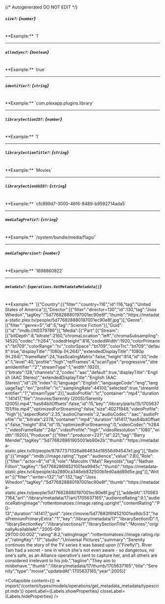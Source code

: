 {/* Autogenerated DO NOT EDIT  */}

##### `size?`: *{`number`}*
<br/>
**Example:** `1`

---
##### `allowSync?`: *{`boolean`}*
<br/>
**Example:** `true`

---
##### `identifier?`: *{`string`}*
<br/>
**Example:** `com.plexapp.plugins.library`

---
##### `librarySectionID?`: *{`number`}*
<br/>
**Example:** `1`

---
##### `librarySectionTitle?`: *{`string`}*
<br/>
**Example:** `Movies`

---
##### `librarySectionUUID?`: *{`string`}*
<br/>
**Example:** `cfc899d7-3000-46f6-8489-b9592714ada5`

---
##### `mediaTagPrefix?`: *{`string`}*
<br/>
**Example:** `/system/bundle/media/flags/`

---
##### `mediaTagVersion?`: *{`number`}*
<br/>
**Example:** `1698860922`

---
##### `metadata?`: *{`operations.GetMetadataMetadata[]`}*
<br/>
**Example:** `[{"Country":[{"filter":"country=116","id":116,"tag":"United States of America"}],"Director":[{"filter":"director=130","id":130,"tag":"Joss Whedon","tagKey":"5d776828880197001ec90e8f","thumb":"https://metadata-static.plex.tv/people/5d776828880197001ec90e8f.jpg"}],"Genre":[{"filter":"genre=5","id":5,"tag":"Science Fiction"}],"Guid":[{"id":"imdb://tt0379786"}],"Media":[{"Part":[{"Stream":[{"bitDepth":8,"bitrate":2160,"chromaLocation":"left","chromaSubsampling":14520,"codec":"h264","codedHeight":816,"codedWidth":1920,"colorPrimaries":"bt709","colorRange":"tv","colorSpace":"bt709","colorTrc":"bt709","default":true,"displayTitle":"1080p (H.264)","extendedDisplayTitle":"1080p (H.264)","frameRate":24,"hasScalingMatrix":false,"height":814,"id":30,"index":1,"level":40,"profile":"high","refFrames":4,"scanType":"progressive","streamIdentifier":"2","streamType":1,"width":1920},{"bitrate":128,"channels":2,"codec":"aac","default":true,"displayTitle":"English (AAC Stereo)","extendedDisplayTitle":"English (AAC Stereo)","id":29,"index":0,"language":"English","languageCode":"eng","languageTag":"en","profile":"lc","samplingRate":44100,"selected":true,"streamIdentifier":"1","streamType":2}],"audioProfile":"lc","container":"mp4","duration":141417,"file":"/movies/Serenity (2005)/Serenity (2005).mp4","has64bitOffsets":false,"id":15,"key":"/library/parts/15/1705637151/file.mp4","optimizedForStreaming":false,"size":40271948,"videoProfile":"high"}],"aspectRatio":2.35,"audioChannels":2,"audioCodec":"aac","audioProfile":"lc","bitrate":2278,"container":"mp4","duration":141417,"has64bitOffsets":false,"height":814,"id":15,"optimizedForStreaming":0,"videoCodec":"h264","videoFrameRate":"24p","videoProfile":"high","videoResolution":"1080","width":1920}],"Producer":[{"filter":"producer=221","id":221,"tag":"Barry Mendel","tagKey":"5d776826961905001eb90e2b","thumb":"https://metadata-static.plex.tv/8/people/87877371326a964634d18556d94547e1.jpg"}],"Rating":[{"image":"imdb://image.rating","type":"audience","value":7.8}],"Role":[{"filter":"actor=8","id":8,"role":"Malcolm \"Mal\" Reynolds","tag":"Nathan Fillion","tagKey":"5d7768286f4521001ea9945c","thumb":"https://metadata-static.plex.tv/4/people/4a2890ca346eb832500b1ed0add89d5e.jpg"}],"Writer":[{"filter":"writer=132","id":132,"tag":"Joss Whedon","tagKey":"5d776828880197001ec90e8f","thumb":"https://metadata-static.plex.tv/people/5d776828880197001ec90e8f.jpg"}],"addedAt":1705637164,"art":"/library/metadata/17/art/1705637165","audienceRating":9.1,"audienceRatingImage":"rottentomatoes://image.rating.upright","contentRating":"PG-13","duration":141417,"guid":"plex://movie/5d77683f6f4521001ea9dc53","hasPremiumPrimaryExtra":"1","key":"/library/metadata/17","librarySectionID":1,"librarySectionKey":"/library/sections/1","librarySectionTitle":"Movies","originallyAvailableAt":"2005-09-29T00:00:00Z","rating":8.2,"ratingImage":"rottentomatoes://image.rating.ripe","ratingKey":"17","studio":"Universal Pictures","summary":"Serenity continues the story of the TV series it was based upon (\"Firefly\"). River Tam had a secret - one in which she's not even aware - so dangerous, no one's safe, as an Alliance operative's sent to capture her, and all others are considered irrelevant to his job.","tagline":"They aim to misbehave.","thumb":"/library/metadata/17/thumb/1705637165","title":"Serenity","type":"movie","updatedAt":1705637165,"year":2005}]`

<Collapsible content={() => import('/content/types/models/operations/get_metadata_metadata/typescript.mdx')} openLabel={Labels.showProperties} closeLabel={Labels.hideProperties} />



